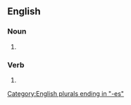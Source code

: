 ==English==

===Noun===
{{head|en|noun form}}

# {{plural of|bypass|lang=en}}

===Verb===
{{head|en|verb form}}

# {{en-third-person singular of|bypass}}

[[Category:English plurals ending in "-es"]]